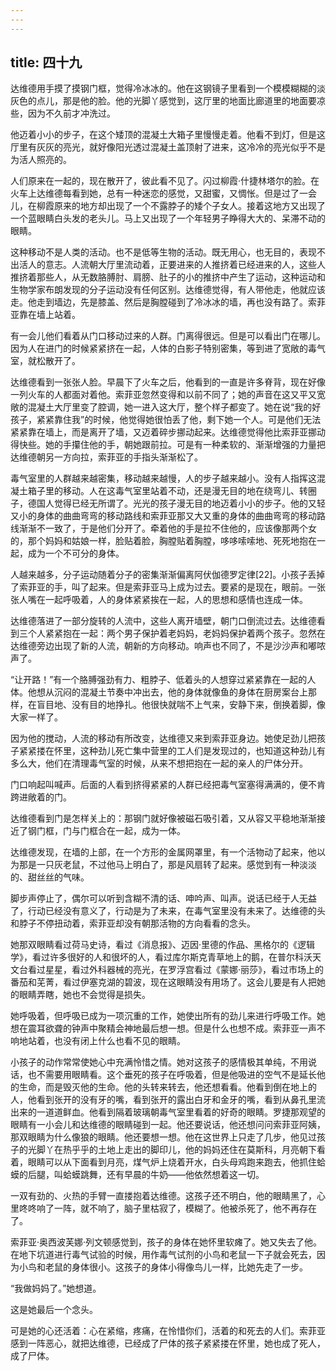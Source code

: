 ```yaml
---
---
---
```

title: 四十九
---



达维德用手摸了摸钢门框，觉得冷冰冰的。他在这钢镜子里看到一个模模糊糊的淡灰色的点儿，那是他的脸。他的光脚丫感觉到，这厅里的地面比廊道里的地面要凉些，因为不久前才冲洗过。

他迈着小小的步子，在这个矮顶的混凝土大箱子里慢慢走着。他看不到灯，但是这厅里有灰灰的亮光，就好像阳光透过混凝土盖顶射了进来，这冷冷的亮光似乎不是为活人照亮的。

人们原来在一起的，现在散开了，彼此看不见了。闪过柳霞·什捷林塔尔的脸。在火车上达维德每看到她，总有一种迷恋的感觉，又甜蜜，又惆怅。但是过了一会儿，在柳霞原来的地方却出现了一个不露脖子的矮个子女人。接着这地方又出现了一个蓝眼睛白头发的老头儿。马上又出现了一个年轻男子睁得大大的、呆滞不动的眼睛。

这种移动不是人类的活动。也不是低等生物的活动。既无用心，也无目的，表现不出活人的意志。人流朝大厅里流动着，正要进来的人推挤着已经进来的人，这些人推挤着那些人，从无数胳膊肘、肩膀、肚子的小的推挤中产生了运动，这种运动和生物学家布朗发现的分子运动没有任何区别。达维德觉得，有人带他走，他就应该走。他走到墙边，先是膝盖、然后是胸膛碰到了冷冰冰的墙，再也没有路了。索菲亚靠在墙上站着。

有一会儿他们看着从门口移动过来的人群。门离得很远。但是可以看出门在哪儿。因为人在进门的时候紧紧挤在一起，人体的白影子特别密集，等到进了宽敞的毒气室，就松散开了。

达维德看到一张张人脸。早晨下了火车之后，他看到的一直是许多脊背，现在好像一列火车的人都面对着他。索菲亚忽然变得和以前不同了；她的声音在这又平又宽敞的混凝土大厅里变了腔调，她一进入这大厅，整个样子都变了。她在说“我的好孩子，紧紧靠住我”的时候，他觉得她很怕丢了他，剩下她一个人。可是他们无法紧紧靠在墙上，而是离开了墙，又迈着碎步挪动起来。达维德觉得他比索菲亚挪动得快些。她的手攥住他的手，朝她跟前拉。可是有一种柔软的、渐渐增强的力量把达维德朝另一方向拉，索菲亚的手指头渐渐松了。

毒气室里的人群越来越密集，移动越来越慢，人的步子越来越小。没有人指挥这混凝土箱子里的移动。人在这毒气室里站着不动，还是漫无目的地在绕弯儿、转圈子，德国人觉得已经无所谓了。光光的孩子漫无目的地迈着小小的步子。他的又轻又小的身体的曲曲弯弯的移动路线和索菲亚那又大又重的身体的曲曲弯弯的移动路线渐渐不一致了，于是他们分开了。牵着他的手是拉不住他的，应该像那两个女的，那个妈妈和姑娘一样，脸贴着脸，胸膛贴着胸膛，哆哆嗦嗦地、死死地抱在一起，成为一个不可分的身体。

人越来越多，分子运动随着分子的密集渐渐偏离阿伏伽德罗定律[22]。小孩子丢掉了索菲亚的手，叫了起来。但是索菲亚马上成为过去。要紧的是现在，眼前。一张张人嘴在一起呼吸着，人的身体紧紧挨在一起，人的思想和感情也连成一体。

达维德落进了一部分旋转的人流中，这些人离开墙壁，朝门口倒流过去。达维德看到三个人紧紧抱在一起：两个男子保护着老妈妈，老妈妈保护着两个孩子。忽然在达维德旁边出现了新的人流，朝新的方向移动。响声也不同了，不是沙沙声和嘟哝声了。

“让开路！”有一个胳膊强劲有力、粗脖子、低着头的人想穿过紧紧靠在一起的人体。他想从沉闷的混凝土节奏中冲出去，他的身体就像鱼的身体在厨房案台上那样，在盲目地、没有目的地挣扎。他很快就喘不上气来，安静下来，倒换着脚，像大家一样了。

因为他的搅动，人流的移动有所改变，达维德又来到索菲亚身边。她使足劲儿把孩子紧紧搂在怀里，这种劲儿死亡集中营里的工人们是发现过的，也知道这种劲儿有多么大，他们在清理毒气室的时候，从来不想把抱在一起的亲人的尸体分开。

门口响起叫喊声。后面的人看到挤得紧紧的人群已经把毒气室塞得满满的，便不肯跨进敞着的门。

达维德看到门是怎样关上的：那钢门就好像被磁石吸引着，又从容又平稳地渐渐接近了钢门框，门与门框合在一起，成为一体。

达维德发现，在墙的上部，在一个方形的金属网罩里，有一个活物动了起来，他以为那是一只灰老鼠，不过他马上明白了，那是风扇转了起来。感觉到有一种淡淡的、甜丝丝的气味。

脚步声停止了，偶尔可以听到含糊不清的话、呻吟声、叫声。说话已经于人无益了，行动已经没有意义了，行动是为了未来，在毒气室里没有未来了。达维德的头和脖子不停扭动着，索菲亚却没有朝那活物的方向看看的念头。

她那双眼睛看过荷马史诗，看过《消息报》、迈因·里德的作品、黑格尔的《逻辑学》，看过许多很好的人和很坏的人，看过库尔斯克青草地上的鹅，在普尔科沃天文台看过星星，看过外科器械的亮光，在罗浮宫看过《蒙娜·丽莎》，看过市场上的番茄和芜菁，看过伊塞克湖的碧波，现在这眼睛没有用场了。这会儿要是有人把她的眼睛弄瞎，她也不会觉得是损失。

她呼吸着，但呼吸已成为一项沉重的工作，她使出所有的劲儿来进行呼吸工作。她想在震耳欲聋的钟声中聚精会神地最后想一想。但是什么也想不成。索菲亚一声不响地站着，也没有闭上什么也看不见的眼睛。

小孩子的动作常常使她心中充满怜惜之情。她对这孩子的感情极其单纯，不用说话，也不需要用眼睛看。这个垂死的孩子在呼吸着，但是他吸进的空气不是延长他的生命，而是毁灭他的生命。他的头转来转去，他还想看看。他看到倒在地上的人，他看到张开的没有牙的嘴，看到张开的露出白牙和金牙的嘴，看到从鼻孔里流出来的一道道鲜血。他看到隔着玻璃朝毒气室里看着的好奇的眼睛。罗捷那观望的眼睛有一小会儿和达维德的眼睛碰到一起。他还要说话，他还想问问索菲亚阿姨，那双眼睛为什么像狼的眼睛。他还要想一想。他在这世界上只走了几步，他见过孩子的光脚丫在热乎乎的土地上走出的脚印儿，他的妈妈还住在莫斯科，月亮朝下看着，眼睛可以从下面看到月亮，煤气炉上烧着开水，白头母鸡跑来跑去，他抓住蛤蟆的后腿，叫蛤蟆跳舞，还有早晨的牛奶——他依然想着这一切。

一双有劲的、火热的手臂一直搂抱着达维德。这孩子还不明白，他的眼睛黑了，心里咚咚响了一阵，就不响了，脑子里枯寂了，模糊了。他被杀死了，他不再存在了。

索菲亚·奥西波芙娜·列文顿感觉到，孩子的身体在她怀里软瘫了。她又失去了他。在地下坑道进行毒气试验的时候，用作毒气试剂的小鸟和老鼠一下子就会死去，因为小鸟和老鼠的身体很小。这孩子的身体小得像鸟儿一样，比她先走了一步。

“我做妈妈了。”她想道。

这是她最后一个念头。

可是她的心还活着：心在紧缩，疼痛，在怜惜你们，活着的和死去的人们。索菲亚感到一阵恶心，就把达维德，已经成了尸体的孩子紧紧搂在怀里，她也成了死人，成了尸体。